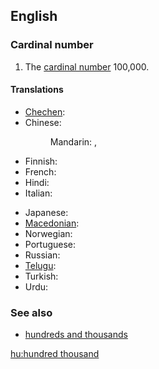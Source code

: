 ==English==

===Cardinal number===
{{enum|ten thousand|million|cardinal number|100,000}}
{{infl|en|numeral|head=[[hundred]] [[thousand]]}}

# {{cardinal}} The [[cardinal number]] 100,000.

====Translations====
{{trans-top|100,000}}
* [[Chechen]]: {{tø|ce|бІе эзар|tr=bje ezar}}
* Chinese:
*: Mandarin: {{t|cmn|十萬|sc=Hani}}, {{t|cmn|十万|tr=shíwàn|sc=Hani}}
* Finnish: {{t-|fi|satatuhatta}}
* French: {{t|fr|cent-mille|m}}
* Hindi: {{t+|hi|लाख|tr=laakh|xs=Hindi}}
* Italian: {{t+|it|centomila}}
{{trans-mid}}
* Japanese: {{t|ja|十万|tr=jūman}}
* [[Macedonian]]: {{t|mk|сто илјади|tr=sto íljadi}}
* Norwegian: {{t|no|hundretusen}}
* Portuguese: {{t|pt|cem mil}}
* Russian: {{t-|ru|сто тысяч|tr=sto týs'ač}}
* [[Telugu]]: {{t-|te|లక్ష|tr=laksha}}
* Turkish: {{t|tr|yüz bin}}
* Urdu: {{t-|ur|لاکھ|tr=laakh|xs=Urdu}}
{{trans-bottom}}

===See also===
* [[hundreds and thousands]]

[[hu:hundred thousand]]